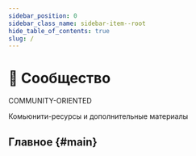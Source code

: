 ```yaml
---
sidebar_position: 0
sidebar_class_name: sidebar-item--root
hide_table_of_contents: true
slug: /
---
```


# 💫 Сообщество

<span class="badge badge--info margin-bottom--md">COMMUNITY-ORIENTED</span>

<p class="summary">
Комьюнити-ресурсы и дополнительные материалы
</p>

## Главное {#main}


<NavCard
    title="Awesome Ресурсы" 
    description="Подборка интересных видео, статей и тулкита"
    to="https://github.com/feature-sliced/awesome"
    Icon={StarOutlined}
/>
<NavCard
    title="Команда" 
    description="Core-team, Чемпионы, Контрибьюторы, Компании"
    to="/community/team"
    Icon={TeamOutlined}
/>
<NavCard
    title="Брендбук" 
    description="Рекомендации по использованию брендовой айдентики FSD"
    to="/docs/branding"
    Icon={VerifiedOutlined}
/>
<NavCard
    title="Контрибьютинг" 
    description="Как начать, Воркфлоу, Помощь и содействие"
    to="#"
    Icon={SearchOutlined}
    disabled
/>

